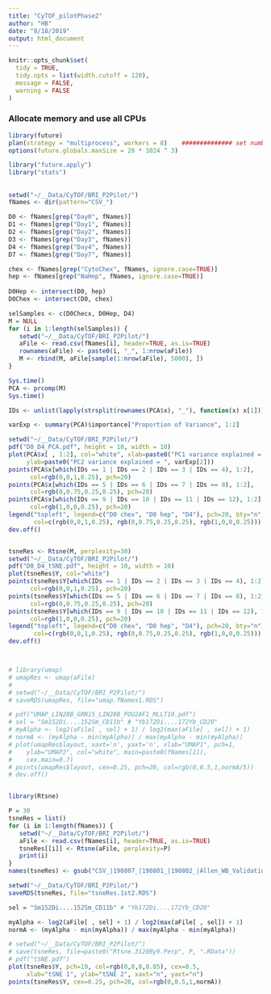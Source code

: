 ```yaml
---
title: "CyTOF_pilotPhase2"
author: "HB"
date: "8/18/2019"
output: html_document
---
```


```r
knitr::opts_chunk$set(
  tidy = TRUE,
  tidy.opts = list(width.cutoff = 120),
  message = FALSE,
  warning = FALSE
)
```

### Allocate memory  and use all CPUs

```r
library(future)
plan(strategy = "multiprocess", workers = 8)    ############## set number of CPUs #################
options(future.globals.maxSize = 20 * 1024 ^ 3)

library("future.apply")
library("stats")
```

## 

```r
setwd("~/__Data/CyTOF/BRI_P2Pilot/")
fNames <- dir(pattern="CSV_")

D0 <- fNames[grep("Day0", fNames)]
D1 <- fNames[grep("Day1", fNames)]
D2 <- fNames[grep("Day2", fNames)]
D3 <- fNames[grep("Day3", fNames)]
D4 <- fNames[grep("Day4", fNames)]
D7 <- fNames[grep("Day7", fNames)]

chex <- fNames[grep("CytoChex", fNames, ignore.case=TRUE)]
hep <- fNames[grep("NaHep", fNames, ignore.case=TRUE)]
 
D0Hep <- intersect(D0, hep)
D0Chex <- intersect(D0, chex)

selSamples <- c(D0Checx, D0Hep, D4)
M = NULL
for (i in 1:length(selSamples)) {
   setwd("~/__Data/CyTOF/BRI_P2Pilot/")
   aFile <- read.csv(fNames[i], header=TRUE, as.is=TRUE)
   rownames(aFile) <- paste0(i, "_", 1:nrow(aFile))
   M <- rbind(M, aFile[sample(1:nrow(aFile), 5000), ])
}

Sys.time()
PCA <- prcomp(M)
Sys.time()

IDs <- unlist(lapply(strsplit(rownames(PCA$x), "_"), function(x) x[1]))

varExp <- summary(PCA)$importance["Proportion of Variance", 1:2]

setwd("~/__Data/CyTOF/BRI_P2Pilot/")
pdf("D0_D4_PCA.pdf", height = 10, width = 10)
plot(PCA$x[ , 1:2], col="white", xlab=paste0("PC1 variance explained = ", varExp[1]),
     ylab=paste0("PC2 variance explained = ", varExp[2]))
points(PCA$x[which(IDs == 1 | IDs == 2 | IDs == 3 | IDs == 4), 1:2], 
      col=rgb(0,0,1,0.25), pch=20)
points(PCA$x[which(IDs == 5 | IDs == 6 | IDs == 7 | IDs == 8), 1:2], 
      col=rgb(0,0.75,0.25,0.25), pch=20)
points(PCA$x[which(IDs == 9 | IDs == 10 | IDs == 11 | IDs == 12), 1:2], 
      col=rgb(1,0,0,0.25), pch=20)
legend("topleft", legend=c("D0 chex", "D0 hep", "D4"), pch=20, bty="n",
       col=c(rgb(0,0,1,0.25), rgb(0,0.75,0.25,0.25), rgb(1,0,0,0.25)))
dev.off()


tsneRes <- Rtsne(M, perplexity=30) 
setwd("~/__Data/CyTOF/BRI_P2Pilot/")
pdf("D0_D4_tSNE.pdf", height = 10, width = 10)
plot(tsneRes$Y, col="white")
points(tsneRes$Y[which(IDs == 1 | IDs == 2 | IDs == 3 | IDs == 4), 1:2], 
      col=rgb(0,0,1,0.25), pch=20)
points(tsneRes$Y[which(IDs == 5 | IDs == 6 | IDs == 7 | IDs == 8), 1:2], 
      col=rgb(0,0.75,0.25,0.25), pch=20)
points(tsneRes$Y[which(IDs == 9 | IDs == 10 | IDs == 11 | IDs == 12), 1:2], 
      col=rgb(1,0,0,0.25), pch=20)
legend("topleft", legend=c("D0 chex", "D0 hep", "D4"), pch=20, bty="n",
       col=c(rgb(0,0,1,0.25), rgb(0,0.75,0.25,0.25), rgb(1,0,0,0.25)))
dev.off()



# library(umap)
# umapRes <- umap(aFile)
# 
# setwd("~/__Data/CyTOF/BRI_P2Pilot/")
# saveRDS(umapRes, file="umap.fNames1.RDS")

# pdf("UMAP_LIN28B_GRN15_LIN28B_POU2AF1_MLLT10.pdf")
# sel = "Sm152Di....152Sm_CD11b" # "Yb172Di....172Yb_CD20"
# myAlpha <- log2(aFile[ , sel] + 1) / log2(max(aFile[ , sel]) + 1)
# normA <- (myAlpha - min(myAlpha)) / max(myAlpha - min(myAlpha))
# plot(umapRes$layout, xaxt='n', yaxt='n', xlab="UMAP1", pch=1,
# 	 ylab="UMAP2", col="white", main=paste0(fNames[1]),
# 	 cex.main=0.7)
# points(umapRes$layout, cex=0.25, pch=20, col=rgb(0,0.5,1,normA/5))
# dev.off()


library(Rtsne)

P = 30
tsneRes = list()
for (i in 1:length(fNames)) {
   setwd("~/__Data/CyTOF/BRI_P2Pilot/")
   aFile <- read.csv(fNames[i], header=TRUE, as.is=TRUE)
   tsneRes[[i]] <- Rtsne(aFile, perplexity=P) 
   print(i)
}
names(tsneRes) <- gsub("CSV_|190807_|190801_|190802_|Allen_WB_Validation2_| subset|\\.csv", "", fNames)

setwd("~/__Data/CyTOF/BRI_P2Pilot/")
saveRDS(tsneRes, file="tsneRes.1st2.RDS")

sel = "Sm152Di....152Sm_CD11b" # "Yb172Di....172Yb_CD20"

myAlpha <- log2(aFile[ , sel] + 1) / log2(max(aFile[ , sel]) + 1)
normA <- (myAlpha - min(myAlpha)) / max(myAlpha - min(myAlpha))

# setwd("~/__Data/CyTOF/BRI_P2Pilot/")
# save(tsneRes, file=paste0("Rtsne.3120By9.Perp", P, ".RData"))
# pdf("tSNE.pdf")
plot(tsneRes$Y, pch=19, col=rgb(0,0,0,0.05), cex=0.5, 
	 xlab="tSNE 1", ylab="tSNE 2", xaxt="n", yaxt="n")
points(tsneRes$Y, cex=0.25, pch=20, col=rgb(0,0.5,1,normA))

```

